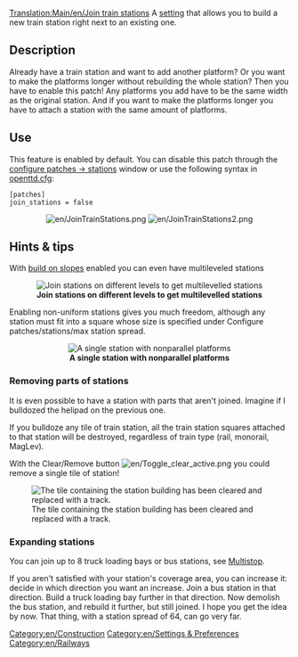 [[Translation:Main/en/Join train stations]]
A [[Main/en/Advanced Settings|setting]] that allows you to build a new train station right next to an existing one.


== Description ==
Already have a train station and want to add another platform? Or you want to make the platforms longer without rebuilding the whole station? Then you have to enable this patch! Any platforms you add have to be the same width as the original station. And if you want to make the platforms longer you have to attach a station with the same amount of platforms.

{{en/Note|A good complement to this patch is [[Main/en/Nonuniform stations|nonuniform stations]], which allow you to build any weird station you can imagine.}}

== Use ==
This feature is enabled by default. You can disable this patch through the [[Main/en/Configuring patches/Stations|configure patches -> stations]] window or use the following syntax in [[Main/en/Openttd.cfg|openttd.cfg]]:
<pre>[patches]
join_stations = false</pre>

<center>[[File:en/JoinTrainStations.png]] [[File:en/JoinTrainStations2.png]]</center>

== Hints & tips ==
With [[Main/en/Build on slopes|build on slopes]] enabled you can even have multileveled stations

<center>[[File:en/JoinTrainStations3.png|center|none|frame|'''Join stations on different levels to get multilevelled stations''']]</center>

Enabling non-uniform stations gives you much freedom, although any station must fit into a square whose size is specified under Configure patches/stations/max station spread.

<center>[[File:en/Nonuniformstation129.png|center|none|frame|'''A single station with nonparallel platforms''']]</center>

=== Removing parts of stations ===

It is even possible to have a station with parts that aren't joined. Imagine if I bulldozed the helipad on the previous one.

If you bulldoze any tile of train station, all the train station squares attached to that station will be destroyed, regardless of train type (rail, monorail, MagLev).

With the Clear/Remove button [[File:en/Toggle clear active.png]] you could remove a single tile of station!

[[File:en/Cut-through station.png|center|frame|The tile containing the station building has been cleared and replaced with a track.]]

=== Expanding stations ===

You can join up to 8 truck loading bays or bus stations, see [[Main/en/Loading Bays|Multistop]].

If you aren't satisfied with your station's coverage area, you can increase it: decide in which direction you want an increase. Join a bus station in that direction. Build a truck loading bay further in that direction. Now demolish the bus station, and rebuild it further, but still joined. I hope you get the idea by now. That thing, with a station spread of 64, can go very far.

[[Category:en/Construction]]
[[Category:en/Settings & Preferences]]
[[Category:en/Railways]]